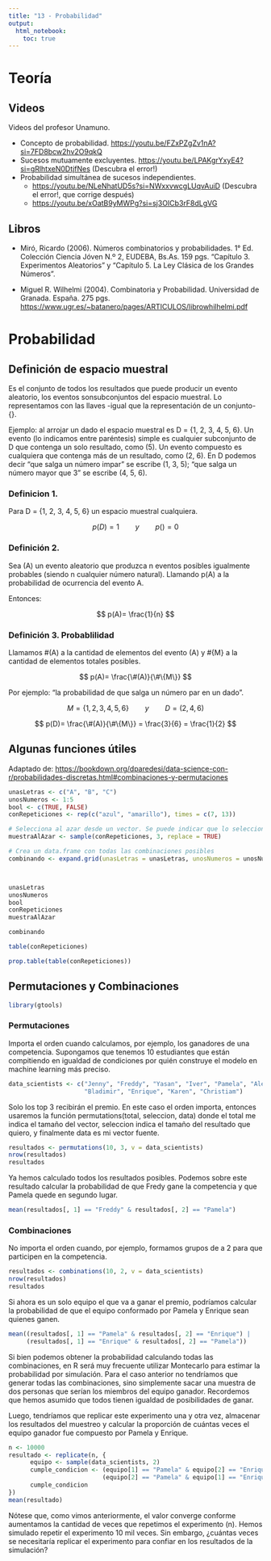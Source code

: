 ```yaml
---
title: "13 - Probabilidad"
output: 
  html_notebook: 
    toc: true
---
```


# Teoría

## Videos

Videos del profesor Unamuno.

-   Concepto de probabilidad. <https://youtu.be/FZxPZgZv1nA?si=7FD8bcw2hv2O9qkQ>
-   Sucesos mutuamente excluyentes. <https://youtu.be/LPAKgrYxyE4?si=gRlhtxeN0DtjfNes> (Descubra el error!)
-   Probabilidad simultánea de sucesos independientes.
    -   <https://youtu.be/NLeNhatUD5s?si=NWxxvwcgLUqvAuiD> (Descubra el error!, que corrige después)
    -   <https://youtu.be/xOatB9yMWPg?si=sj3OICb3rF8dLgVG>

## Libros

-   Miró, Ricardo (2006). Números combinatorios y probabilidades. 1° Ed. Colección Ciencia Jóven N.º 2, EUDEBA, Bs.As. 159 pgs. "Capítulo 3. Experimentos Aleatorios" y "Capítulo 5. La Ley Clásica de los Grandes Números".

-   Miguel R. Wilhelmi (2004). Combinatoria y Probabilidad. Universidad de Granada. España. 275 pgs. <https://www.ugr.es/~batanero/pages/ARTICULOS/librowhilhelmi.pdf>

# Probabilidad

## Definición de espacio muestral

Es el conjunto de todos los resultados que puede producir un evento aleatorio, los eventos sonsubconjuntos del espacio muestral. Lo representamos con las llaves -igual que la representación de un conjunto- {}.

Ejemplo: al arrojar un dado el espacio muestral es D = {1, 2, 3, 4, 5, 6}. Un evento (lo indicamos entre paréntesis) simple es cualquier subconjunto de D que contenga un solo resultado, como (5). Un evento compuesto es cualquiera que contenga más de un resultado, como (2, 6). En D podemos decir "que salga un número impar" se escribe (1, 3, 5); "que salga un número mayor que 3" se escribe (4, 5, 6).

### Definicion 1.

Para D = {1, 2, 3, 4, 5, 6} un espacio muestral cualquiera. 

$$
p(D)= 1 \hspace{2em} y \hspace{2em} p() = 0
$$

### Definición 2.

Sea (A) un evento aleatorio que produzca n eventos posibles igualmente probables (siendo n cualquier número natural). Llamando p(A) a la probabilidad de ocurrencia del evento A.

Entonces: 

$$
p(A)= \frac{1}{n}
$$

### Definición 3. Probablilidad

Llamamos #(A) a la cantidad de elementos del evento (A) y #{M} a la cantidad de elementos totales posibles.

$$
p(A)= \frac{\#(A)}{\#\{M\}}
$$

Por ejemplo: "la probabilidad de que salga un número par en un dado".

$$
M= \{1,2,3,4,5,6\} \hspace{2em} y \hspace{2em} D = (2,4,6)
$$ 

$$
p(D)= \frac{\#(A)}{\#\{M\}} = \frac{3}{6} = \frac{1}{2}
$$

## Algunas funciones útiles

Adaptado de: <https://bookdown.org/dparedesi/data-science-con-r/probabilidades-discretas.html#combinaciones-y-permutaciones>

```r
unasLetras <- c("A", "B", "C")
unosNumeros <- 1:5
bool <- c(TRUE, FALSE)
conRepeticiones <- rep(c("azul", "amarillo"), times = c(7, 13))

# Selecciona al azar desde un vector. Se puede indicar que lo seleccionado vuelva al vector inicial antes de hacer la siguiente selección (replace = TRUE), o que el vector se achique cada vez que le saca un elemento (replace = FALSE).
muestraAlAzar <- sample(conRepeticiones, 3, replace = TRUE)

# Crea un data.frame con todas las combinaciones posibles
combinando <- expand.grid(unasLetras = unasLetras, unosNumeros = unosNumeros, bool = bool)



unasLetras
unosNumeros
bool
conRepeticiones
muestraAlAzar

combinando

```

```r
table(conRepeticiones)

prop.table(table(conRepeticiones))
```

## Permutaciones y Combinaciones

```r
library(gtools)
```

### Permutaciones

Importa el orden cuando calculamos, por ejemplo, los ganadores de una competencia. Supongamos que tenemos 10 estudiantes que están compitiendo en igualdad de condiciones por quién construye el modelo en machine learning más preciso.

```r
data_scientists <- c("Jenny", "Freddy", "Yasan", "Iver", "Pamela", "Alexandra", 
                     "Bladimir", "Enrique", "Karen", "Christiam")
```

Solo los top 3 recibirán el premio. En este caso el orden importa, entonces usaremos la función permutations(total, seleccion, data) donde el total me indica el tamaño del vector, seleccion indica el tamaño del resultado que quiero, y finalmente data es mi vector fuente.

```r
resultados <- permutations(10, 3, v = data_scientists)
nrow(resultados)
resultados
```

Ya hemos calculado todos los resultados posibles. Podemos sobre este resultado calcular la probabilidad de que Fredy gane la competencia y que Pamela quede en segundo lugar.

```r
mean(resultados[, 1] == "Freddy" & resultados[, 2] == "Pamela")
```

### Combinaciones

No importa el orden cuando, por ejemplo, formamos grupos de a 2 para que participen en la competencia.

```r
resultados <- combinations(10, 2, v = data_scientists)
nrow(resultados)
resultados
```

Si ahora es un solo equipo el que va a ganar el premio, podríamos calcular la probabilidad de que el equipo conformado por Pamela y Enrique sean quienes ganen.

```r
mean((resultados[, 1] == "Pamela" & resultados[, 2] == "Enrique") | 
     (resultados[, 1] == "Enrique" & resultados[, 2] == "Pamela"))
```

Si bien podemos obtener la probabilidad calculando todas las combinaciones, en R será muy frecuente utilizar Montecarlo para estimar la probabilidad por simulación. Para el caso anterior no tendríamos que generar todas las combinaciones, sino simplemente sacar una muestra de dos personas que serían los miembros del equipo ganador. Recordemos que hemos asumido que todos tienen igualdad de posibilidades de ganar.

Luego, tendríamos que replicar este experimento una y otra vez, almacenar los resultados del muestreo y calcular la proporción de cuántas veces el equipo ganador fue compuesto por Pamela y Enrique.

```r
n <- 10000
resultado <- replicate(n, {
      equipo <- sample(data_scientists, 2)
      cumple_condicion <- (equipo[1] == "Pamela" & equipo[2] == "Enrique") | 
                          (equipo[2] == "Pamela" & equipo[1] == "Enrique")
      cumple_condicion
})
mean(resultado)
```

Nótese que, como vimos anteriormente, el valor converge conforme aumentamos la cantidad de veces que repetimos el experimento (n). Hemos simulado repetir el experimento 10 mil veces. Sin embargo, ¿cuántas veces se necesitaría replicar el experimento para confiar en los resultados de la simulación?
